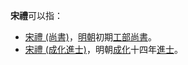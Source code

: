 '''宋禮'''可以指：
* [[宋禮_(尚書)|宋禮 (尚書)]]，[[明朝|明朝]]初期[[工部尚書|工部尚書]]。
* [[宋禮_(成化進士)|宋禮 (成化進士)]]，明朝[[成化|成化]]十四年[[進士|進士]]。
{{disambig|Cat=二字宋姓人名消歧义}}